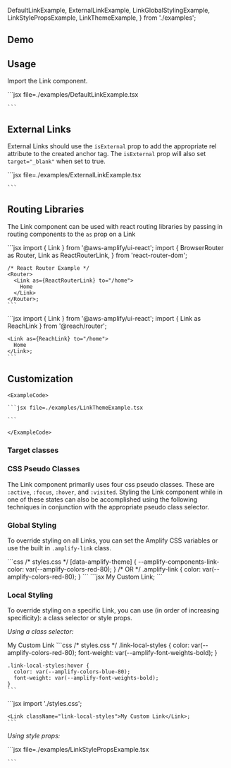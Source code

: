
  DefaultLinkExample,
  ExternalLinkExample,
  LinkGlobalStylingExample,
  LinkStylePropsExample,
  LinkThemeExample,
} from './examples';

## Demo

<LinkDemo />

## Usage

Import the Link component.

<Example>
  <DefaultLinkExample />
  <ExampleCode>
    ```jsx file=./examples/DefaultLinkExample.tsx

    ```

  </ExampleCode>
</Example>

## External Links

External Links should use the `isExternal` prop to add the appropriate rel attribute to the created anchor tag. The `isExternal` prop will also set `target="_blank"` when set to true.

<Example>
  <ExternalLinkExample />
  <ExampleCode>
    ```jsx file=./examples/ExternalLinkExample.tsx

    ```

  </ExampleCode>
</Example>

## Routing Libraries

The Link component can be used with react routing libraries by passing in routing components to the `as` prop on a Link

<Example>
  <ExampleCode>
    ```jsx
    import { Link } from '@aws-amplify/ui-react';
    import {
      BrowserRouter as Router,
      Link as ReactRouterLink,
    } from 'react-router-dom';

    /* React Router Example */
    <Router>
      <Link as={ReactRouterLink} to="/home">
        Home
      </Link>
    </Router>;
    ```

  </ExampleCode>
  <ExampleCode>
    ```jsx
    import { Link } from '@aws-amplify/ui-react';
    import { Link as ReachLink } from '@reach/router';

    <Link as={ReachLink} to="/home">
      Home
    </Link>;
    ```

  </ExampleCode>
</Example>

## Customization

<ThemeExample component="Link">
  <Example>
    <LinkThemeExample />
    
    <ExampleCode>

    ```jsx file=./examples/LinkThemeExample.tsx

    ```

    </ExampleCode>
  </Example>
</ThemeExample>

### Target classes

<ComponentStyleDisplay componentName="Link" />

### CSS Pseudo Classes

The Link component primarily uses four css pseudo classes. These are `:active`, `:focus`, `:hover`, and `:visited`. Styling the Link component while in one of these states can also be accomplished using the following techniques in conjunction with the appropriate pseudo class selector.

### Global Styling

To override styling on all Links, you can set the Amplify CSS variables or use the built in `.amplify-link` class.

<Example>
  <LinkGlobalStylingExample />
  <ExampleCode>
    ```css
    /* styles.css */
    [data-amplify-theme] {
      --amplify-components-link-color: var(--amplify-colors-red-80);
    }
    /* OR */
    .amplify-link {
      color: var(--amplify-colors-red-80);
    }
    ```
  </ExampleCode>
  <ExampleCode>
    ```jsx
    <Link>My Custom Link</Link>;
    ```
  </ExampleCode>
</Example>

### Local Styling

To override styling on a specific Link, you can use (in order of increasing specificity): a class selector or style props.

_Using a class selector:_

<Example>
  <AmplifyLink className="link-local-styles">My Custom Link</AmplifyLink>
  <ExampleCode>
    ```css
    /* styles.css */
    .link-local-styles {
      color: var(--amplify-colors-red-80);
      font-weight: var(--amplify-font-weights-bold);
    }

    .link-local-styles:hover {
      color: var(--amplify-colors-blue-80);
      font-weight: var(--amplify-font-weights-bold);
    }
    ```

  </ExampleCode>
  <ExampleCode>
    ```jsx
    import './styles.css';

    <Link className="link-local-styles">My Custom Link</Link>;
    ```

  </ExampleCode>
</Example>

_Using style props:_

<Example>
  <LinkStylePropsExample />
  <ExampleCode>
    ```jsx file=./examples/LinkStylePropsExample.tsx
    
    ```

  </ExampleCode>
</Example>
